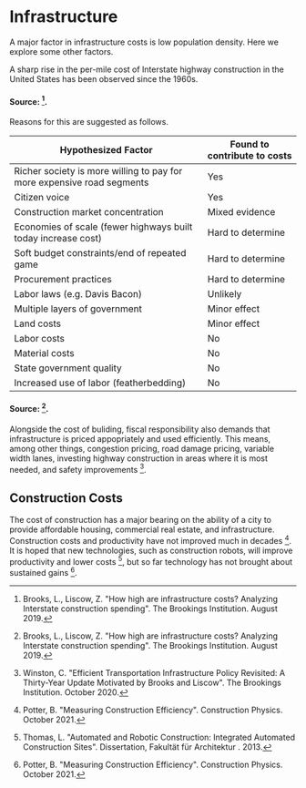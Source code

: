 # Infrastructure

A major factor in infrastructure costs is low population density. Here we explore some other factors.

A sharp rise in the per-mile cost of Interstate highway construction in the United States has been observed since the 1960s.

#### Source: [^1].

Reasons for this are suggested as follows.

| Hypothesized Factor | 	Found to contribute to costs |
|---|---|
| Richer society is more willing to pay for more expensive road segments | Yes |
| Citizen voice | Yes |
| Construction market concentration | Mixed evidence |
| Economies of scale (fewer highways built today increase cost) | Hard to determine |
| Soft budget constraints/end of repeated game | Hard to determine |
| Procurement practices | Hard to determine |
| Labor laws (e.g. Davis Bacon) | Unlikely  |
| Multiple layers of government | Minor effect |
| Land costs | Minor effect |
| Labor costs | No |
| Material costs | No |
| State government quality | No |
| Increased use of labor (featherbedding) | No |

#### Source: [^1].

Alongside the cost of buliding, fiscal responsibility also demands that infrastructure is priced appopriately and used efficiently. This means, among other things, congestion pricing, road damage pricing, variable width lanes, investing highway construction in areas where it is most needed, and safety improvements [^4].

## Construction Costs
The cost of construction has a major bearing on the ability of a city to provide affordable housing, commercial real estate, and infrastructure. Construction costs and productivity have not improved much in decades [^2]. It is hoped that new technologies, such as construction robots, will improve productivity and lower costs [^3], but so far technology has not brought about sustained gains [^2].

[^1]: Brooks, L., Liscow, Z. "How high are infrastructure costs? Analyzing Interstate construction spending". The Brookings Institution. August 2019.

[^2]: Potter, B. "Measuring Construction Efficiency". Construction Physics. October 2021.

[^3]: Thomas, L. "Automated and Robotic Construction: Integrated Automated Construction Sites". Dissertation, Fakultät für Architektur . 2013.

[^4]: Winston, C. "Efficient Transportation Infrastructure Policy Revisited: A Thirty-Year Update Motivated by Brooks and Liscow". The Brookings Institution. October 2020.